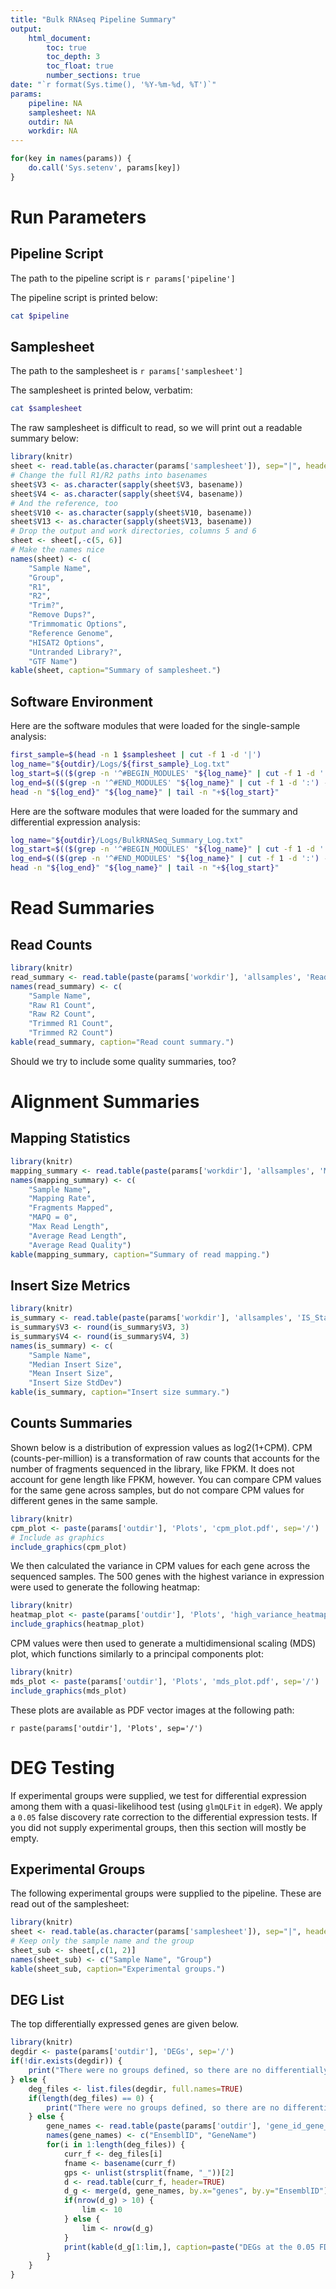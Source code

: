 ```yaml
---
title: "Bulk RNAseq Pipeline Summary"
output:
    html_document:
        toc: true
        toc_depth: 3
        toc_float: true
        number_sections: true
date: "`r format(Sys.time(), '%Y-%m-%d, %T')`"
params:
    pipeline: NA
    samplesheet: NA
    outdir: NA
    workdir: NA
---
```


```r
for(key in names(params)) {
    do.call('Sys.setenv', params[key])
}
```

# Run Parameters
## Pipeline Script
The path to the pipeline script is ``r params['pipeline']``

The pipeline script is printed below:
```bash
cat $pipeline
```

## Samplesheet
The path to the samplesheet is ``r params['samplesheet']``

The samplesheet is printed below, verbatim:
```bash
cat $samplesheet
```

The raw samplesheet is difficult to read, so we will print out a readable
summary below:

```r
library(knitr)
sheet <- read.table(as.character(params['samplesheet']), sep="|", header=FALSE, comment.char="#", stringsAsFactors=FALSE)
# Change the full R1/R2 paths into basenames
sheet$V3 <- as.character(sapply(sheet$V3, basename))
sheet$V4 <- as.character(sapply(sheet$V4, basename))
# And the reference, too
sheet$V10 <- as.character(sapply(sheet$V10, basename))
sheet$V13 <- as.character(sapply(sheet$V13, basename))
# Drop the output and work directories, columns 5 and 6
sheet <- sheet[,-c(5, 6)]
# Make the names nice
names(sheet) <- c(
    "Sample Name",
    "Group",
    "R1",
    "R2",
    "Trim?",
    "Remove Dups?",
    "Trimmomatic Options",
    "Reference Genome",
    "HISAT2 Options",
    "Untranded Library?",
    "GTF Name")
kable(sheet, caption="Summary of samplesheet.")
```

## Software Environment
Here are the software modules that were loaded for the single-sample analysis:

```bash
first_sample=$(head -n 1 $samplesheet | cut -f 1 -d '|')
log_name="${outdir}/Logs/${first_sample}_Log.txt"
log_start=$(($(grep -n '^#BEGIN_MODULES' "${log_name}" | cut -f 1 -d ':') + 2))
log_end=$(($(grep -n '^#END_MODULES' "${log_name}" | cut -f 1 -d ':') - 1))
head -n "${log_end}" "${log_name}" | tail -n "+${log_start}"
```

Here are the software modules that were loaded for the summary and differential
expression analysis:

```bash
log_name="${outdir}/Logs/BulkRNASeq_Summary_Log.txt"
log_start=$(($(grep -n '^#BEGIN_MODULES' "${log_name}" | cut -f 1 -d ':') + 2))
log_end=$(($(grep -n '^#END_MODULES' "${log_name}" | cut -f 1 -d ':') - 1))
head -n "${log_end}" "${log_name}" | tail -n "+${log_start}"
```

# Read Summaries
## Read Counts
```r
library(knitr)
read_summary <- read.table(paste(params['workdir'], 'allsamples', 'Read_Counts.txt', sep='/'), header=F)
names(read_summary) <- c(
    "Sample Name",
    "Raw R1 Count",
    "Raw R2 Count",
    "Trimmed R1 Count",
    "Trimmed R2 Count")
kable(read_summary, caption="Read count summary.")
```

Should we try to include some quality summaries, too?

# Alignment Summaries
## Mapping Statistics
```r
library(knitr)
mapping_summary <- read.table(paste(params['workdir'], 'allsamples', 'Mapping_Stats.txt', sep='/'), header=F)
names(mapping_summary) <- c(
    "Sample Name",
    "Mapping Rate",
    "Fragments Mapped",
    "MAPQ = 0",
    "Max Read Length",
    "Average Read Length",
    "Average Read Quality")
kable(mapping_summary, caption="Summary of read mapping.")
```

## Insert Size Metrics
```r
library(knitr)
is_summary <- read.table(paste(params['workdir'], 'allsamples', 'IS_Stats.txt', sep='/'), header=F)
is_summary$V3 <- round(is_summary$V3, 3)
is_summary$V4 <- round(is_summary$V4, 3)
names(is_summary) <- c(
    "Sample Name",
    "Median Insert Size",
    "Mean Insert Size",
    "Insert Size StdDev")
kable(is_summary, caption="Insert size summary.")
```

## Counts Summaries
Shown below is a distribution of expression values as log2(1+CPM). CPM (counts-per-million)
is a transformation of raw counts that accounts for the number of fragments
sequenced in the library, like FPKM. It does not account for gene length like
FPKM, however. You can compare CPM values for the same gene across samples,
but do not compare CPM values for different genes in the same sample.

```r
library(knitr)
cpm_plot <- paste(params['outdir'], 'Plots', 'cpm_plot.pdf', sep='/')
# Include as graphics
include_graphics(cpm_plot)
```

We then calculated the variance in CPM values for each gene across the sequenced
samples. The 500 genes with the highest variance in expression were used to
generate the following heatmap:

```r
library(knitr)
heatmap_plot <- paste(params['outdir'], 'Plots', 'high_variance_heatmap.pdf', sep='/')
include_graphics(heatmap_plot)
```

CPM values were then used to generate a multidimensional scaling (MDS) plot,
which functions similarly to a principal components plot:

```r
library(knitr)
mds_plot <- paste(params['outdir'], 'Plots', 'mds_plot.pdf', sep='/')
include_graphics(mds_plot)
```

These plots are available as PDF vector images at the following path:

`r paste(params['outdir'], 'Plots', sep='/')`

# DEG Testing
If experimental groups were supplied, we test for differential expression
among them with a quasi-likelihood test (using `glmQLFit` in `edgeR`). We apply
a `0.05` false discovery rate correction to the differential expression tests.
If you did not supply experimental groups, then this section will mostly be
empty.

## Experimental Groups
The following experimental groups were supplied to the pipeline. These are read
out of the samplesheet:

```r
library(knitr)
sheet <- read.table(as.character(params['samplesheet']), sep="|", header=FALSE, comment.char="#", stringsAsFactors=FALSE)
# Keep only the sample name and the group
sheet_sub <- sheet[,c(1, 2)]
names(sheet_sub) <- c("Sample Name", "Group")
kable(sheet_sub, caption="Experimental groups.")
```

## DEG List
The top differentially expressed genes are given below.

```r
library(knitr)
degdir <- paste(params['outdir'], 'DEGs', sep='/')
if(!dir.exists(degdir)) {
    print("There were no groups defined, so there are no differentially expressed genes.")
} else {
    deg_files <- list.files(degdir, full.names=TRUE)
    if(length(deg_files) == 0) {
        print("There were no groups defined, so there are no differentially expressed genes.")
    } else {
        gene_names <- read.table(paste(params['outdir'], 'gene_id_gene_name_map.txt', sep='/'), header=FALSE)
        names(gene_names) <- c("EnsemblID", "GeneName")
        for(i in 1:length(deg_files)) {
            curr_f <- deg_files[i]
            fname <- basename(curr_f)
            gps <- unlist(strsplit(fname, "_"))[2]
            d <- read.table(curr_f, header=TRUE)
            d_g <- merge(d, gene_names, by.x="genes", by.y="EnsemblID")
            if(nrow(d_g) > 10) {
                lim <- 10
            } else {
                lim <- nrow(d_g)
            }
            print(kable(d_g[1:lim,], caption=paste("DEGs at the 0.05 FDR for ", gps, sep="")))
        }
    }
}
```
